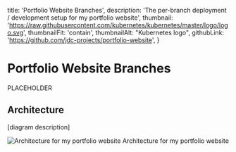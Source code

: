   title: 'Portfolio Website Branches',
  description: 'The per-branch deployment / development setup for my portfolio website',
  thumbnail: 'https://raw.githubusercontent.com/kubernetes/kubernetes/master/logo/logo.svg',
  thumbnailFit: 'contain',
  thumbnailAlt: "Kubernetes logo",
  githubLink: 'https://github.com/jdc-projects/portfolio-website',
}


# Portfolio Website Branches

PLACEHOLDER

## Architecture

[diagram description]

<Stack align='center' gap='xs' mt={25} >
  <Image src={ArchitectureDiagram} alt='Architecture for my portfolio website' w='80%' />
  <Text c='dimmed' >Architecture for my portfolio website</Text>
</Stack>
